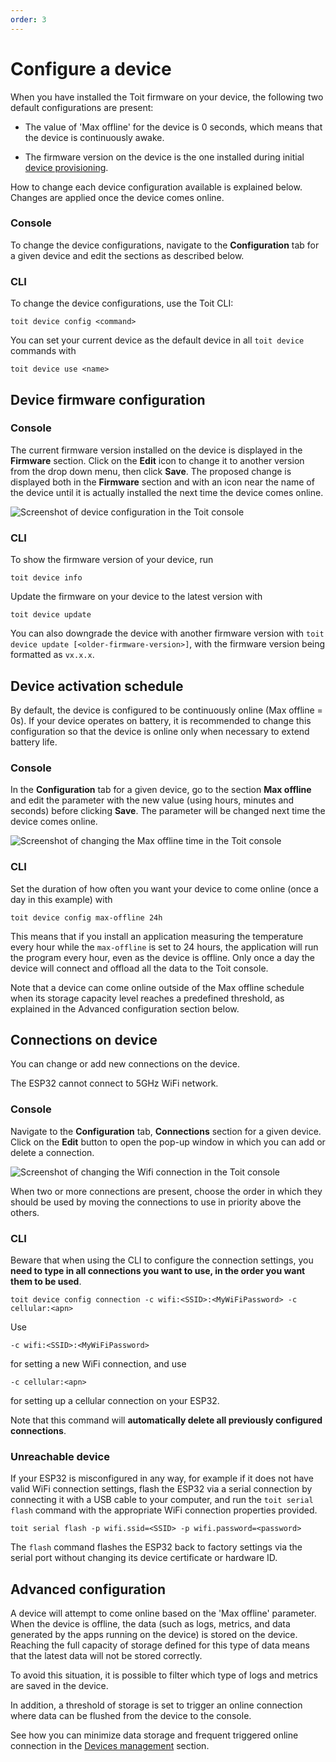 ```yaml
---
order: 3
---
```



# Configure a device

When you have installed the Toit firmware on your device, the following two default configurations are present:

- The value of 'Max offline' for the device is 0 seconds, which means that the device is continuously awake.

- The firmware version on the device is the one installed during initial [device provisioning](../getstarted/provision.md).

How to change each device configuration available is explained below. Changes are applied once the device comes online.

### Console
To change the device configurations, navigate to the **Configuration** tab for a given device and edit the sections as described below.

### CLI
To change the device configurations, use the Toit CLI:

```shell
toit device config <command>
```

You can set your current device as the default device in all `toit device` commands with

```shell
toit device use <name>
```

## Device firmware configuration

### Console

The current firmware version installed on the device is displayed in the **Firmware** section. Click on the **Edit** icon to change it to another version from the drop down menu, then click **Save**. The proposed change is displayed both in the **Firmware** section and with an icon near the name of the device until it is actually installed the next time the device comes online.

<img src={ConfigSdkDevice} alt="Screenshot of device configuration in the Toit console" />

### CLI
To show the firmware version of your device, run

```shell
toit device info
```

Update the firmware on your device to the latest version with

```shell
toit device update
```

You can also downgrade the device with another firmware version with `toit device update [<older-firmware-version>]`, with the firmware version being formatted as `vx.x.x`.

## Device activation schedule

By default, the device is configured to be continuously online (Max offline = 0s). If your device operates on battery, it is recommended to change this configuration so that the device is online only when necessary to extend battery life.

### Console

In the **Configuration** tab for a given device, go to the section **Max offline** and edit the parameter with the new value (using hours, minutes and seconds) before clicking **Save**. The parameter will be changed next time the device comes online.

<img src={MaxOfflineConfig} alt="Screenshot of changing the Max offline time in the Toit console" />

### CLI

Set the duration of how often you want your device to come online (once a day in this example) with

```shell
toit device config max-offline 24h
```

This means that if you install an application measuring the temperature every hour while the `max-offline` is set to 24 hours, the application will run the program every hour, even as the device is offline. Only once a day the device will connect and offload all the data to the Toit console.

Note that a device can come online outside of the Max offline schedule when its storage capacity level reaches a predefined threshold, as explained in the Advanced configuration section below.

## Connections on device

You can change or add new connections on the device.

<Note type="warning">

The ESP32 cannot connect to 5GHz WiFi network.

</Note>

### Console
Navigate to the **Configuration** tab, **Connections** section for a given device. Click on the **Edit** button to open the pop-up window in which you can add or delete a connection.

<img src={WifiNbiotConnections} alt="Screenshot of changing the Wifi connection in the Toit console" />

When two or more connections are present, choose the order in which they should be used by moving the connections to use in priority above the others.

### CLI
Beware that when using the CLI to configure the connection settings, you **need to type in all connections you want to use, in the order you want them to be used**.

```shell
toit device config connection -c wifi:<SSID>:<MyWiFiPassword> -c cellular:<apn>
```

Use

`-c wifi:<SSID>:<MyWiFiPassword>`

for setting a new WiFi connection, and use

`-c cellular:<apn>`

for setting up a cellular connection on your ESP32.

Note that this command will **automatically delete all previously configured connections**.

### Unreachable device

If your ESP32 is misconfigured in any way, for example if it does not have valid WiFi connection settings, flash the ESP32 via a serial connection by connecting it with a USB cable to your computer, and run the `toit serial flash` command with the appropriate WiFi connection properties provided.

```shell
toit serial flash -p wifi.ssid=<SSID> -p wifi.password=<password>
```

The `flash` command flashes the ESP32 back to factory settings via the serial port without changing its device certificate or hardware ID.

## Advanced configuration

A device will attempt to come online based on the 'Max offline' parameter.
When the device is offline, the data (such as logs, metrics, and data generated by the apps running on the device) is stored on the device.
Reaching the full capacity of storage defined for this type of data means that the latest data will not be stored correctly.

To avoid this situation, it is possible to filter which type of logs and metrics are saved in the device.

In addition, a threshold of storage is set to trigger an online connection where data can be flushed from the device to the console.

See how you can minimize data storage and frequent triggered online connection in the [Devices management](../console/deviceconsole.md) section.

